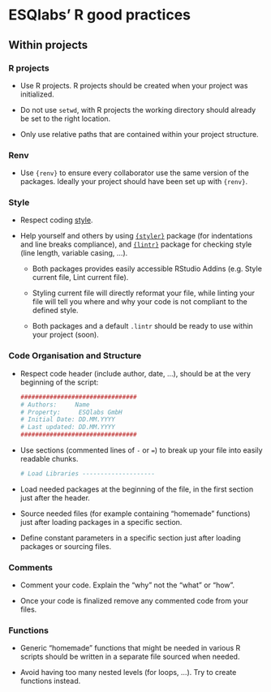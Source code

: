 # ESQlabs' R good practices

## Within projects

### R projects

-   Use R projects. R projects should be created when your project was initialized.

-   Do not use `setwd`, with R projects the working directory should already be set to the right location.

-   Only use relative paths that are contained within your project structure.

### Renv

-   Use `{renv}` to ensure every collaborator use the same version of the packages. Ideally your project should have been set up with `{renv}`.

### Style

-   Respect coding [style](style.qmd).

-   Help yourself and others by using [`{styler}`](https://styler.r-lib.org/) package (for indentations and line breaks compliance), and [`{lintr}`](https://lintr.r-lib.org/) package for checking style (line length, variable casing, ...).

    -   Both packages provides easily accessible RStudio Addins (e.g. Style current file, Lint current file).

    -   Styling current file will directly reformat your file, while linting your file will tell you where and why your code is not compliant to the defined style.

    -   Both packages and a default `.lintr` should be ready to use within your project (soon).

### Code Organisation and Structure

-   Respect code header (include author, date, ...), should be at the very beginning of the script:

    ```r
    ################################
    # Authors:     Name 
    # Property:     ESQlabs GmbH
    # Initial Date: DD.MM.YYYY
    # Last updated: DD.MM.YYYY
    ################################
    ```

-   Use sections (commented lines of `-` or `=`) to break up your file into easily readable chunks.

    ```r
    # Load Libraries --------------------
    ```

-   Load needed packages at the beginning of the file, in the first section just after the header.

-   Source needed files (for example containing "homemade" functions) just after loading packages in a specific section.

-   Define constant parameters in a specific section just after loading packages or sourcing files.

### Comments

-   Comment your code. Explain the "why" not the "what" or "how".

-   Once your code is finalized remove any commented code from your files.

### Functions

-   Generic "homemade" functions that might be needed in various R scripts should be written in a separate file sourced when needed.

-   Avoid having too many nested levels (for loops, ...). Try to create functions instead.
